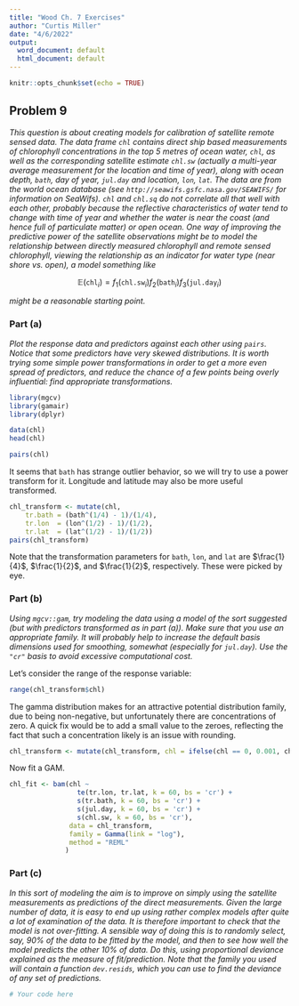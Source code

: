 ```yaml
---
title: "Wood Ch. 7 Exercises"
author: "Curtis Miller"
date: "4/6/2022"
output:
  word_document: default
  html_document: default
---
```


```r
knitr::opts_chunk$set(echo = TRUE)
```

## Problem 9

*This question is about creating models for calibration of satellite remote
sensed data. The data frame `chl` contains direct ship based measurements of
chlorophyll concentrations in the top 5 metres of ocean water, `chl`, as well as
the corresponding satellite estimate `chl.sw` (actually a multi-year average
measurement for the location and time of year), along with ocean depth, `bath`,
day of year, `jul.day` and location, `lon`, `lat`. The data are from the world
ocean database (see `http://seawifs.gsfc.nasa.gov/SEAWIFS/` for information on
SeaWifs). `chl` and `chl.sq` do not correlate all that well with each other,
probably because the reflective characteristics of water tend to change with
time of year and whether the water is near the coast (and hence full of
particulate matter) or open ocean. One way of improving the predictive power of
the satellite observations might be to model the relationship between directly
measured chlorophyll and remote sensed chlorophyll, viewing the relationship as
an indicator for water type (near shore vs. open), a model something like*

$$\mathbb{E}(\texttt{chl}_i) = f_1(\texttt{chl.sw}_i) f_2(\texttt{bath}_i)
f_3(\texttt{jul.day}_i)$$

*might be a reasonable starting point.*

### Part (a)

*Plot the response data and predictors against each other using `pairs`. Notice
that some predictors have very skewed distributions. It is worth trying some
simple power transformations in order to get a more even spread of predictors,
and reduce the chance of a few points being overly influential: find appropriate
transformations.*

```r
library(mgcv)
library(gamair)
library(dplyr)

data(chl)
head(chl)

pairs(chl)
```

It seems that `bath` has strange outlier behavior, so we will try to use a power
transform for it. Longitude and latitude may also be more useful transformed.

```r
chl_transform <- mutate(chl,
    tr.bath = (bath^(1/4) - 1)/(1/4),
    tr.lon  = (lon^(1/2) - 1)/(1/2),
    tr.lat  = (lat^(1/2) - 1)/(1/2))
pairs(chl_transform)
```

Note that the transformation parameters for `bath`, `lon`, and `lat` are
$\frac{1}{4}$, $\frac{1}{2}$, and $\frac{1}{2}$, respectively. These were picked
by eye.

### Part (b)

*Using `mgcv::gam`, try modeling the data using a model of the sort suggested
(but with predictors transformed as in part (a)). Make sure that you use an
appropriate family. It will probably help to increase the default basis
dimensions used for smoothing, somewhat (especially for `jul.day`). Use the
`"cr"` basis to avoid excessive computational cost.*

Let's consider the range of the response variable:

```r
range(chl_transform$chl)
```

The gamma distribution makes for an attractive potential distribution family,
due to being non-negative, but unfortunately there are concentrations of zero. A
quick fix would be to add a small value to the zeroes, reflecting the fact that
such a concentration likely is an issue with rounding.

```r
chl_transform <- mutate(chl_transform, chl = ifelse(chl == 0, 0.001, chl))
```

Now fit a GAM.

```r
chl_fit <- bam(chl ~
                 te(tr.lon, tr.lat, k = 60, bs = 'cr') +
                 s(tr.bath, k = 60, bs = 'cr') +
                 s(jul.day, k = 60, bs = 'cr') +
                 s(chl.sw, k = 60, bs = 'cr'),
               data = chl_transform,
               family = Gamma(link = "log"),
               method = "REML"
              )
```

### Part (c)

*In this sort of modeling the aim is to improve on simply using the satellite
measurements as predictions of the direct measurements. Given the large number
of data, it is easy to end up using rather complex models after quite a lot of
examination of the data. It is therefore important to check that the model is
not over-fitting. A sensible way of doing this is to randomly select, say, 90%
of the data to be fitted by the model, and then to see how well the model
predicts the other 10% of data. Do this, using proportional deviance explained
as the measure of fit/prediction. Note that the family you used will contain a
function `dev.resids`, which you can use to find the deviance of any set of
predictions.*

```r
# Your code here
```
